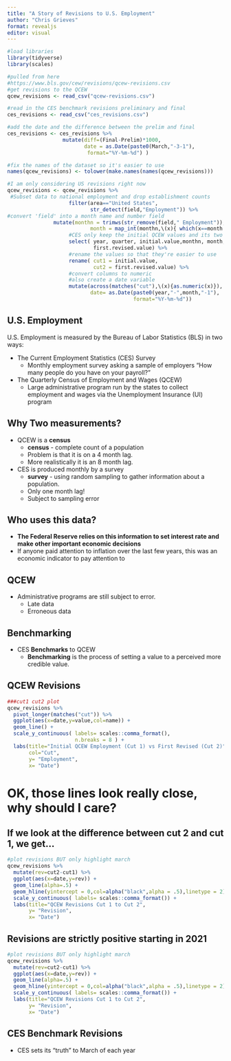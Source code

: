 ```yaml
---
title: "A Story of Revisions to U.S. Employment"
author: "Chris Grieves"
format: revealjs
editor: visual
---
```



```r
#load libraries
library(tidyverse)
library(scales)

#pulled from here
#https://www.bls.gov/cew/revisions/qcew-revisions.csv
#get revisions to the QCEW
qcew_revisions <- read_csv("qcew-revisions.csv")

#read in the CES benchmark revisions preliminary and final
ces_revisions <- read_csv("ces_revisions.csv")

#add the date and the difference between the prelim and final
ces_revisions <- ces_revisions %>% 
                  mutate(diff=(Final-Prelim)*1000,
                         date = as.Date(paste0(March,"-3-1"),
                          format="%Y-%m-%d") ) 

#fix the names of the dataset so it's easier to use
names(qcew_revisions) <- tolower(make.names(names(qcew_revisions))) 

#I am only considering US revisions right now
qcew_revisions <- qcew_revisions %>% 
 #Subset data to national employment and drop establishment counts
                    filter(area=="United States",                
                           str_detect(field,"Employment")) %>%
#convert 'field' into a month name and number field
               mutate(monthn = trimws(str_remove(field," Employment")),
                           month = map_int(monthn,\(x){ which(x==month.name)})) %>% 
                    #CES only keep the initial QCEW values and its two revisions
                    select( year, quarter, initial.value,monthn, month,
                            first.revised.value) %>% 
                    #rename the values so that they're easier to use
                    rename( cut1 = initial.value, 
                            cut2 = first.revised.value) %>% 
                    #convert columns to numeric
                    #also create a date variable
                    mutate(across(matches("cut"),\(x){as.numeric(x)}),
                           date= as.Date(paste0(year,"-",month,"-1"),
                                         format="%Y-%m-%d"))
```

## U.S. Employment

U.S. Employment is measured by the Bureau of Labor Statistics (BLS) in two ways:

* The Current Employment Statistics (CES) Survey
  * Monthly employment survey asking a sample of employers "How many people do you have on your payroll?"
* The Quarterly Census of Employment and Wages (QCEW)
  * Large administrative program run by the states to collect employment and wages via the Unemployment Insurance (UI) program
  
## Why Two measurements?

* QCEW is a **census**
  * **census** - complete count of a population
  * Problem is that it is on a 4 month lag.
  * More realistically it is an 8 month lag.
* CES is produced monthly by a survey
  * **survey** - using random sampling to gather information about a population.
  * Only one month lag!
  * Subject to sampling error
  
  
## Who uses this data?

* **The Federal Reserve relies on this information to set interest rate and make other important economic decisions**
* If anyone paid attention to inflation over the last few years, this was an economic indicator to pay attention to


## QCEW

* Administrative programs are still subject to error.
  * Late data
  * Erroneous data

## Benchmarking

* CES **Benchmarks** to QCEW
  * **Benchmarking** is the process of setting a value to a perceived more credible value.

## QCEW Revisions

```r
###cut1 cut2 plot
qcew_revisions %>% 
  pivot_longer(matches("cut")) %>% 
  ggplot(aes(x=date,y=value,col=name)) + 
  geom_line() +
  scale_y_continuous( labels= scales::comma_format(),
                      n.breaks = 8 ) + 
  labs(title="Initial QCEW Employment (Cut 1) vs First Revised (Cut 2)",
       col="Cut",
       y= "Employment",
       x= "Date")

```

# OK, those lines look really close, why should I care?

## If we look at the difference between cut 2 and cut 1, we get...

```r
#plot revisions BUT only highlight march
qcew_revisions %>%  
  mutate(rev=cut2-cut1) %>% 
  ggplot(aes(x=date,y=rev)) + 
  geom_line(alpha=.5) + 
  geom_hline(yintercept = 0,col=alpha("black",alpha = .5),linetype = 2)+
  scale_y_continuous( labels= scales::comma_format()) + 
  labs(title="QCEW Revisions Cut 1 to Cut 2",
       y= "Revision",
       x= "Date")


```


## Revisions are strictly positive starting in 2021

```r
#plot revisions BUT only highlight march
qcew_revisions %>%  
  mutate(rev=cut2-cut1) %>% 
  ggplot(aes(x=date,y=rev)) + 
  geom_line(alpha=.5) + 
  geom_hline(yintercept = 0,col=alpha("black",alpha = .5),linetype = 2)+
  scale_y_continuous( labels= scales::comma_format()) + 
  labs(title="QCEW Revisions Cut 1 to Cut 2",
       y= "Revision",
       x= "Date")
```

## CES Benchmark Revisions

* CES sets its "truth" to March of each year
